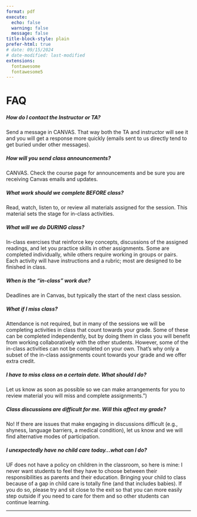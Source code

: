 ```yaml
---
format: pdf
execute:
  echo: false
  warning: false
  message: false
title-block-style: plain
prefer-html: true
# date: 09/15/2024
# date-modified: last-modified
extensions:
  fontawesome
  fontawesome5
---
```


# FAQ

<!-- # FAQ {.unnumbered} -->

<!-- ```{r} -->
<!-- #| echo: false -->
<!-- #| warning: false -->

<!-- library(tidyverse) -->
<!-- # library(fontawesome) -->
<!-- library(kableExtra) -->

<!-- ``` -->

<!-- <span style="color: #1F691B;"> {{< fa envelope-circle-check >}} </span>  -->
##### How do I contact the Instructor or TA? {.unnumbered}
Send a message in CANVAS. That way both the TA and instructor will see it and you will get a response more quickly (emails sent to us directly tend to get buried under other messages). 

<!-- <span style="color: #1F691B;"> {{< fa bullhorn >}} </span> -->
##### How will you send class announcements? {.unnumbered} 
CANVAS. Check the course page for announcements and be sure you are receiving Canvas emails and updates.

<!-- <span style="color: #1F691B;"> {{< fa house-user >}} </span> -->
##### What work should we complete BEFORE class? {.unnumbered} 
Read, watch, listen to, or review all materials assigned for the session. This material sets the stage for in-class activities.

<!-- <span style="color: #1F691B;"> {{< fa person-chalkboard >}} </span> -->
##### What will we do DURING class? {.unnumbered} 
In-class exercises that reinforce key concepts, discussions of the assigned readings, and let you practice skills in other assignments. Some are completed individually, while others require working in groups or pairs. Each activity will have instructions and a rubric; most are designed to be finished in class.  

<!-- <span style="color: #1F691B;"> {{< fa volume-xmark >}} </span> -->
##### When is the "in-class" work due? {.unnumbered} 
Deadlines are in Canvas, but typically the start of the next class session.

<!-- <span style="color: #1F691B;"> {{< fa calendar-check >}} </span> -->
##### What if I miss class? {.unnumbered} 
Attendance is not required, but in many of the sessions we will be completing activities in class that count towards your grade. Some of these can be completed independently, but by doing them in class you will benefit from working collaboratively with the other students. However, some of the in-class activities can not be completed on your own. That's why only a subset of the in-class assignments count towards your grade and we offer extra credit.

<!-- <span style="color: #1F691B;"> {{< fa calendar-xmark >}} </span> -->
##### I have to miss class on a certain date. What should I do? {.unnumbered} 

Let us know as soon as possible so we can make arrangements for you to review material you will miss and complete assignments.")

<!-- <span style="color: #1F691B;"> {{< fa calendar-plus >}} </span> -->
##### Class discussions are difficult for me. Will this affect my grade? {.unnumbered} 

No! If there are issues that make engaging in discussions difficult (e.g., shyness, language barriers, a medical condition), let us know and we will find alternative modes of participation.

<!-- ## {{< fa person-breastfeeding >}}{.unnumbered} -->

<!-- <span style="color: #1F691B;"> {{< fa person-breastfeeding >}} </span>  -->

##### I unexpectedly have no child care today...what can I do? {.unnumbered}
UF does not have a policy on children in the classroom, so here is mine: I never want students to feel they have to choose between their responsibilities as parents and their education. Bringing your child to class because of a gap in child care is totally fine (and that includes babies). If you do so, please try and sit close to the exit so that you can more easily step outside if you need to care for them and so other students can continue learning.

------------------------------------------------------------------------